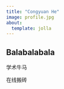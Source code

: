 ```yaml
---
title: "Congyuan He"
image: profile.jpg
about:
  template: jolla
---
```


## Balabalabala

学术牛马

在线搬砖


